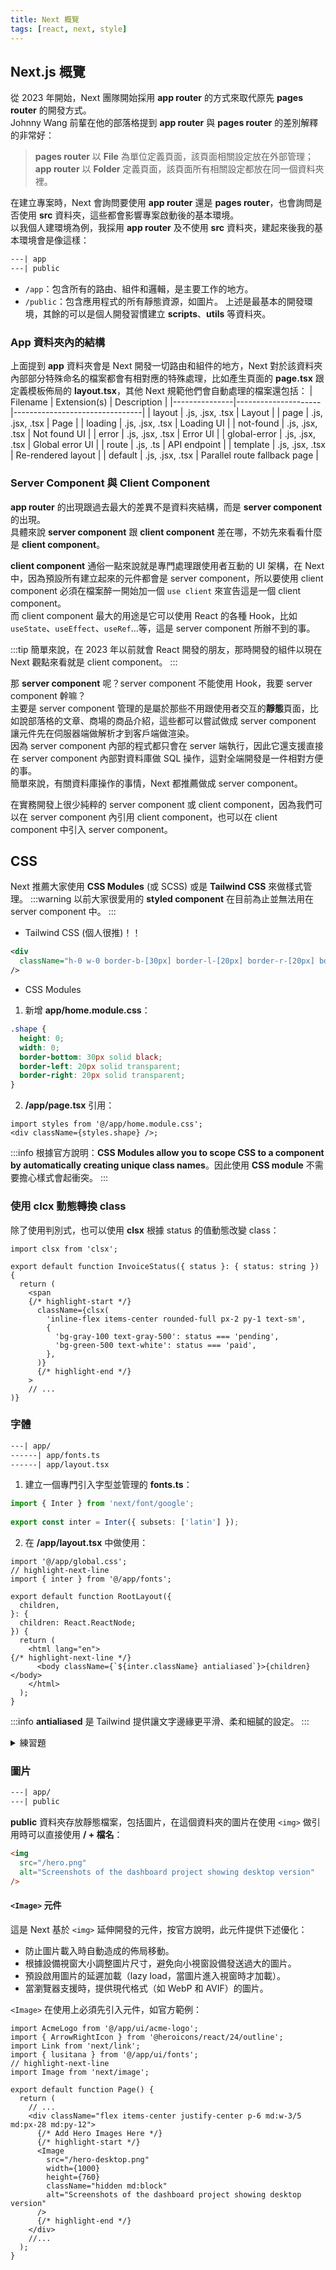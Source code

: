 ```yaml
---
title: Next 概覽
tags: [react, next, style]
---
```

## Next.js 概覽
從 2023 年開始，Next 團隊開始採用 **app router** 的方式來取代原先 **pages router** 的開發方式。  
Johnny Wang 前輩在他的部落格提到 **app router** 與 **pages router** 的差別解釋的非常好：  
> **pages router** 以 **File** 為單位定義頁面，該頁面相關設定放在外部管理；**app router** 以 **Folder** 定義頁面，該頁面所有相關設定都放在同一個資料夾裡。

在建立專案時，Next 會詢問要使用 **app router** 還是 **pages router**，也會詢問是否使用 **src** 資料夾，這些都會影響專案啟動後的基本環境。  
以我個人建環境為例，我採用 **app router** 及不使用 **src** 資料夾，建起來後我的基本環境會是像這樣：  
```xml
---| app
---| public
```
- `/app`：包含所有的路由、組件和邏輯，是主要工作的地方。
- `/public`：包含應用程式的所有靜態資源，如圖片。
上述是最基本的開發環境，其餘的可以是個人開發習慣建立 **scripts**、**utils** 等資料夾。

### App 資料夾內的結構
上面提到 **app** 資料夾會是 Next 開發一切路由和組件的地方，Next 對於該資料夾內部部分特殊命名的檔案都會有相對應的特殊處理，比如產生頁面的 **page.tsx** 跟定義模板佈局的 **layout.tsx**，其他 Next 規範他們會自動處理的檔案還包括：
| Filename      | Extension(s)        | Description                    |
|---------------|---------------------|--------------------------------|
| layout        | .js, .jsx, .tsx     | Layout                         |
| page          | .js, .jsx, .tsx     | Page                           |
| loading       | .js, .jsx, .tsx     | Loading UI                     |
| not-found     | .js, .jsx, .tsx     | Not found UI                   |
| error         | .js, .jsx, .tsx     | Error UI                       |
| global-error  | .js, .jsx, .tsx     | Global error UI                |
| route         | .js, .ts            | API endpoint                   |
| template      | .js, .jsx, .tsx     | Re-rendered layout             |
| default       | .js, .jsx, .tsx     | Parallel route fallback page   |

### Server Component 與 Client Component
**app router** 的出現跟過去最大的差異不是資料夾結構，而是 **server component** 的出現。  
具體來說 **server component** 跟 **client component** 差在哪，不妨先來看看什麼是 **client component**。

**client component** 通俗一點來說就是專門處理跟使用者互動的 UI 架構，在 Next 中，因為預設所有建立起來的元件都會是 server component，所以要使用 client component 必須在檔案醉一開始加一個 `use client` 來宣告這是一個 client component。  
而 client component 最大的用途是它可以使用 React 的各種 Hook，比如 `useState`、`useEffect`、`useRef`...等，這是 server component 所辦不到的事。

:::tip
簡單來說，在 2023 年以前就會 React 開發的朋友，那時開發的組件以現在 Next 觀點來看就是 client component。
:::

那 **server component** 呢？server component 不能使用 Hook，我要 server component 幹嘛？  
主要是 server component 管理的是屬於那些不用跟使用者交互的**靜態**頁面，比如說部落格的文章、商場的商品介紹，這些都可以嘗試做成 server component 讓元件先在伺服器端做解析才到客戶端做渲染。  
因為 server component 內部的程式都只會在 server 端執行，因此它還支援直接在 server component 內部對資料庫做 SQL 操作，這對全端開發是一件相對方便的事。  
簡單來說，有關資料庫操作的事情，Next 都推薦做成 server component。

在實務開發上很少純粹的 server component 或 client component，因為我們可以在 server component 內引用 client component，也可以在 client component 中引入 server component。

## CSS
Next 推薦大家使用 **CSS Modules** (或 SCSS) 或是 **Tailwind CSS** 來做樣式管理。
:::warning
以前大家很愛用的 **styled component** 在目前為止並無法用在 server component 中。
:::

- Tailwind CSS (個人很推)！！
```xml
<div
  className="h-0 w-0 border-b-[30px] border-l-[20px] border-r-[20px] border-b-black border-l-transparent border-r-transparent"
/>
```

- CSS Modules
1. 新增 **app/home.module.css**：
```css
.shape {
  height: 0;
  width: 0;
  border-bottom: 30px solid black;
  border-left: 20px solid transparent;
  border-right: 20px solid transparent;
}
```
2. **/app/page.tsx** 引用：
```tsx
import styles from '@/app/home.module.css';
<div className={styles.shape} />;
```
:::info
根據官方說明：**CSS Modules allow you to scope CSS to a component by automatically creating unique class names**。因此使用 **CSS module** 不需要擔心樣式會起衝突。
:::

### 使用 **clcx** 動態轉換 class
除了使用判別式，也可以使用 **clsx** 根據 status 的值動態改變 class：

```tsx
import clsx from 'clsx';
 
export default function InvoiceStatus({ status }: { status: string }) {
  return (
    <span
    {/* highlight-start */}
      className={clsx(
        'inline-flex items-center rounded-full px-2 py-1 text-sm',
        {
          'bg-gray-100 text-gray-500': status === 'pending',
          'bg-green-500 text-white': status === 'paid',
        },
      )}
      {/* highlight-end */}
    >
    // ...
)}
```

### 字體
```xml
---| app/
------| app/fonts.ts
------| app/layout.tsx
```
1. 建立一個專門引入字型並管理的 **fonts.ts**：
```ts
import { Inter } from 'next/font/google';
 
export const inter = Inter({ subsets: ['latin'] });
```
2. 在 **/app/layout.tsx** 中做使用：
```tsx
import '@/app/global.css';
// highlight-next-line
import { inter } from '@/app/fonts';

export default function RootLayout({
  children,
}: {
  children: React.ReactNode;
}) {
  return (
    <html lang="en">
{/* highlight-next-line */}
      <body className={`${inter.className} antialiased`}>{children}</body>
    </html>
  );
}
```
:::info
**antialiased** 是 Tailwind 提供讓文字邊緣更平滑、柔和細膩的設定。
:::

<details>
<summary>練習題</summary>

新增一個 **Lusitana** 字體並應用在 **page.tsx** 的 `<p>` 上：
1. 先在 **fonts.ts** 引入：
```ts
import { Inter, Lusitana } from 'next/font/google';
 
export const inter = Inter({ subsets: ['latin'] });
// highlight-start
export const lusitana = Lusitana({
    subsets: ['latin'],
    weight: '400'
});
// highlight-end
```
2. 在 **/app/page.tsx** 做使用：
```tsx
import AcmeLogo from '@/app/ui/acme-logo';
import { ArrowRightIcon } from '@heroicons/react/24/outline';
import Link from 'next/link';
// highlight-next-line
import { lusitana } from '@/app/fonts';
 
export default function Page() {
  return (
    // ...
    // highlight-start
    <p
      className={`${lusitana.className} text-xl text-gray-800 md:text-3xl md:leading-normal`}
    >
    {/* highlight-end */}
      <strong>Welcome to Acme.</strong> This is the example for the{' '}
      <a href="https://nextjs.org/learn/" className="text-blue-500">
        Next.js Learn Course
      </a>
      , brought to you by Vercel.
    </p>
    // ...
  );
}
```
</details>

### 圖片
```xml
---| app/
---| public
```
**public** 資料夾存放靜態檔案，包括圖片，在這個資料夾的圖片在使用 `<img>` 做引用時可以直接使用 **/ + 檔名**：
```html
<img
  src="/hero.png"
  alt="Screenshots of the dashboard project showing desktop version"
/>
```

#### `<Image>` 元件
這是 Next 基於 `<img>` 延伸開發的元件，按官方說明，此元件提供下述優化：
* 防止圖片載入時自動造成的佈局移動。
* 根據設備視窗大小調整圖片尺寸，避免向小視窗設備發送過大的圖片。
* 預設啟用圖片的延遲加載（lazy load，當圖片進入視窗時才加載）。
* 當瀏覽器支援時，提供現代格式（如 WebP 和 AVIF）的圖片。


`<Image>` 在使用上必須先引入元件，如官方範例：
```tsx title='/app/page.tsx'
import AcmeLogo from '@/app/ui/acme-logo';
import { ArrowRightIcon } from '@heroicons/react/24/outline';
import Link from 'next/link';
import { lusitana } from '@/app/ui/fonts';
// highlight-next-line
import Image from 'next/image';
 
export default function Page() {
  return (
    // ...
    <div className="flex items-center justify-center p-6 md:w-3/5 md:px-28 md:py-12">
      {/* Add Hero Images Here */}
      {/* highlight-start */}
      <Image
        src="/hero-desktop.png"
        width={1000}
        height={760}
        className="hidden md:block"
        alt="Screenshots of the dashboard project showing desktop version"
      />
      {/* highlight-end */}
    </div>
    //...
  );
}
```